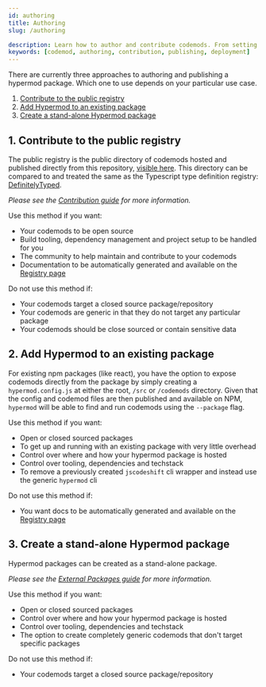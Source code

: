 ```yaml
---
id: authoring
title: Authoring
slug: /authoring

description: Learn how to author and contribute codemods. From setting up your development environment to publishing your codemod for others to use.
keywords: [codemod, authoring, contribution, publishing, deployment]
---
```


There are currently three approaches to authoring and publishing a hypermod package.
Which one to use depends on your particular use case.

1. [Contribute to the public registry](#1-contribute-to-the-community-folder)
1. [Add Hypermod to an existing package](#2-add-hypermod-to-an-existing-package)
1. [Create a stand-alone Hypermod package](#3-create-a-stand-alone-hypermod-package)

## 1. Contribute to the public registry

The public registry is the public directory of codemods hosted and published directly from this repository, [visible here](https://github.com/hypermod-io/hypermod-community/tree/main/community).
This directory can be compared to and treated the same as the Typescript type definition registry: [DefinitelyTyped](https://github.com/DefinitelyTyped/DefinitelyTyped).

_Please see the [Contribution guide](contribution) for more information._

Use this method if you want:

- Your codemods to be open source
- Build tooling, dependency management and project setup to be handled for you
- The community to help maintain and contribute to your codemods
- Documentation to be automatically generated and available on the [Registry page](registry)

Do not use this method if:

- Your codemods target a closed source package/repository
- Your codemods are generic in that they do not target any particular package
- Your codemods should be close sourced or contain sensitive data

## 2. Add Hypermod to an existing package

For existing npm packages (like react), you have the option to expose codemods directly from the package by simply creating a `hypermod.config.js` at either the root, `/src` or `/codemods` directory.
Given that the config and codemod files are then published and available on NPM, `hypermod` will be able to find and run codemods using the `--package` flag.

Use this method if you want:

- Open or closed sourced packages
- To get up and running with an existing package with very little overhead
- Control over where and how your hypermod package is hosted
- Control over tooling, dependencies and techstack
- To remove a previously created `jscodeshift` cli wrapper and instead use the generic `hypermod` cli

Do not use this method if:

- You want docs to be automatically generated and available on the [Registry page](registry)

## 3. Create a stand-alone Hypermod package

Hypermod packages can be created as a stand-alone package.

_Please see the [External Packages guide](external-packages) for more information._

Use this method if you want:

- Open or closed sourced packages
- Control over where and how your hypermod package is hosted
- Control over tooling, dependencies and techstack
- The option to create completely generic codemods that don't target specific packages

Do not use this method if:

- Your codemods target a closed source package/repository

